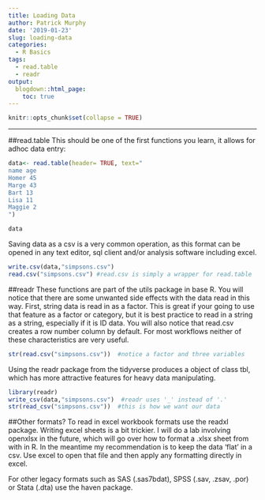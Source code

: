```yaml
---
title: Loading Data
author: Patrick Murphy
date: '2019-01-23'
slug: loading-data
categories:
  - R Basics
tags:
  - read.table
  - readr
output:
  blogdown::html_page:
    toc: true
---
```

```r
knitr::opts_chunk$set(collapse = TRUE)
```
<hr/>  

##read.table
This should be one of the first functions you learn, it allows for adhoc data entry:
```r
data<- read.table(header= TRUE, text="
name age
Homer 45
Marge 43
Bart 13
Lisa 11
Maggie 2
")

data
```
Saving data as a csv is a very common operation, as this format can be opened in any text editor, sql client and/or analysis software including excel.  
```r
write.csv(data,"simpsons.csv")
read.csv("simpsons.csv") #read.csv is simply a wrapper for read.table 
```

##readr
These functions are part of the utils package in base R.  You will notice that there are some unwanted side effects with the data read in this way.  First, string data is read in as a factor.  This is great if your going to use that feature as a factor or category, but it is best practice to read in a string as a string, especially if it is ID data.  You will also notice that read.csv creates a row number column by default.  For most workflows neither of these characteristics are very useful.  
```r
str(read.csv("simpsons.csv"))  #notice a factor and three variables
```

Using the readr package from the tidyverse produces a object of class tbl, which has more attractive features for heavy data manipulating.

```r
library(readr)
write_csv(data,"simpsons.csv")  #readr uses '_' instead of '.'
str(read_csv("simpsons.csv"))  #this is how we want our data
```
##Other formats?
To read in excel workbook formats use the readxl package.  Writing excel sheets is a bit trickier.  I will do a lab involving openxlsx in the future, which will go over how to format a .xlsx sheet from with in R.  In the meantime my recommendation is to keep the data 'flat' in a csv.  Use excel to open that file and then apply any formatting directly in excel.  

For other legacy formats such as SAS (.sas7bdat), SPSS (.sav, .zsav, .por) or Stata (.dta) use the haven package. 
